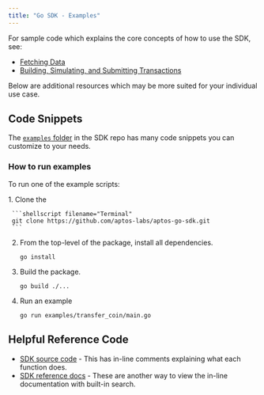 ```yaml
---
title: "Go SDK - Examples"
---
```



For sample code which explains the core concepts of how to use the SDK, see:

- [Fetching Data](../../../../build/sdks/go-sdk/fetch-data-via-sdk)
- [Building, Simulating, and Submitting Transactions](../../../../build/sdks/go-sdk/building-transactions)

Below are additional resources which may be more suited for your individual use case.

## Code Snippets

The [`examples` folder](https://github.com/aptos-labs/aptos-go-sdk/tree/main/examples)
in the SDK repo has many code snippets you can customize to your needs.

### How to run examples

To run one of the example scripts:

<Steps>
  1. Clone the

     ```shellscript filename="Terminal"
     git clone https://github.com/aptos-labs/aptos-go-sdk.git
     ```

  2. From the top-level of the package, install all dependencies.

     ```shellscript filename="Terminal"
     go install
     ```

  3. Build the package.

     ```shellscript filename="Terminal"
     go build ./...
     ```

  4. Run an example

     ```shellscript filename="Terminal"
     go run examples/transfer_coin/main.go
     ```
</Steps>

## Helpful Reference Code

- [SDK source code](https://github.com/aptos-labs/aptos-go-sdk/tree/main) - This has in-line comments explaining what each function does.
- [SDK reference docs](https://pkg.go.dev/github.com/aptos-labs/aptos-go-sdk) - These are another way to view the in-line documentation with built-in search.

